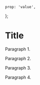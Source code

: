 
    prop: 'value',
};

# Title

Paragraph 1.

Paragraph 2.

<!-- excerpt -->

Paragraph 3.

Paragraph 4.
